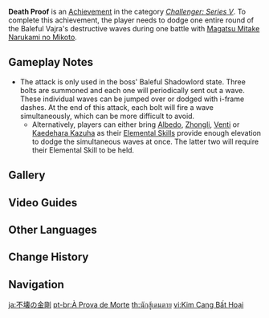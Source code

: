 {{Achievement Infobox
|title        = 
|id           = 82126
|order id     = 2126
|category     = Challenger: Series V
|description  = Dodge one entire round of the Baleful Vajra's destructive waves during one battle with [[End of the Oneiric Euthymia|Magatsu Mitake Narukami no Mikoto]].
|requirements = 
|primogems    = 10
|tracking     = 
|topic        = End of the Oneiric Euthymia
}}
'''Death Proof''' is an [[Achievement]] in the category ''[[Challenger: Series V]]''. To complete this achievement, the player needs to dodge one entire round of the Baleful Vajra's destructive waves during one battle with [[End of the Oneiric Euthymia|Magatsu Mitake Narukami no Mikoto]].

==Gameplay Notes==
*The attack is only used in the boss' Baleful Shadowlord state. Three bolts are summoned and each one will periodically sent out a wave. These individual waves can be jumped over or dodged with i-frame dashes. At the end of this attack, each bolt will fire a wave simultaneously, which can be more difficult to avoid.
**Alternatively, players can either bring [[Albedo]], [[Zhongli]], [[Venti]] or [[Kaedehara Kazuha]] as their [[Elemental Skill]]s provide enough elevation to dodge the simultaneous waves at once. The latter two will require their Elemental Skill to be held.
<!--
==Trivia==
-->

==Gallery==
{{Preview
|size=300px
|file=Magatsu Mitake Narukami no Mikoto Attack 7
|caption=Baleful Vajra's Destructive Waves
}}

==Video Guides==
{{EVT
|video1   = Q4AZ_96W27M
|caption1 = "Death Proof" Achievement Challenger Series V

|video2   = https://youtu.be/wfieQGuq26U
|caption2 = Death Proof Achievement: Challenger Series V
}}

==Other Languages==
{{Other Languages
|en      = Death Proof
|zhs     = 不坏之金刚
|zhs_rm  = Bùhuài zhī Jīn'gāng
|zht     = 不壞之金剛
|zht_rm  = Bùhuài zhī Jīn'gāng
|zh_tl   = 
|ja      = 不壊の金剛
|ja_rm   = Fue no Kongou
|ja_tl   = Unbreakable Adamant
|ja_note = Based on the idiom {{ja|金剛不壊|kongou fue|sturdy and indestructible; adamantine.}}
|ko      = 금강불괴
|ko_rm   = Geumgangbulgoe
|ko_tl   = Adamant
|es      = ¿Soy indestructible?
|es_tl   = Am I Indestructible?
|fr      = {{MC|m=L'immortel|f=L'immortelle}}
|fr_tl   = {{MC|The Immortal|mf=1}}
|ru      = Несокрушимость
|ru_tl   = Invincibility
|th      = นักสู้เดนตาย
|th_rm   = 
|th_tl   = 
|vi      = {{tt|Kim Cang Bất Hoại|金剛不壊}}
|vi_tl   = Unbreakable Adamant{{Sino|vi|ja|part=1}}
|de      = Unzerstörbar
|de_tl   = Indestructible
|id      = Tidak Ada Matinya!
|id_tl   = Never Dies!
|pt      = À Prova de Morte
|pt_tl   = 
|tr      = Ölüm Geçirmez
|tr_tl   = 
|it      = A prova di morte
|it_tl   = 
}}
<!--
==See also==
*
-->

==Change History==
{{Change History|2.6}}
<!--
==References==
{{Reflist}}
-->
==Navigation==
{{Achievement Navbox|Challenger: Series V}}

[[ja:不壊の金剛]]
[[pt-br:À Prova de Morte]]
[[th:นักสู้เดนตาย]]
[[vi:Kim Cang Bất Hoại]]